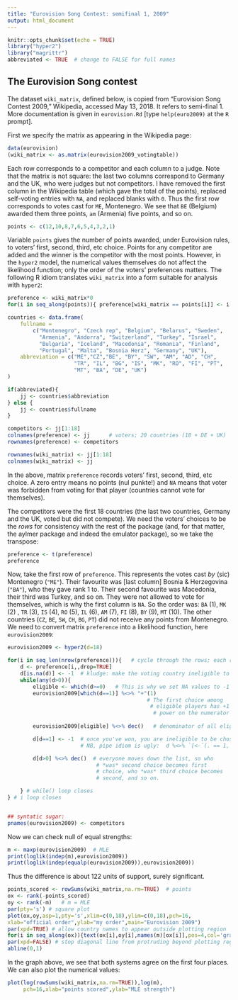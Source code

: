 ```yaml
---
title: "Eurovision Song Contest: semifinal 1, 2009"
output: html_document
---
```


```r
knitr::opts_chunk$set(echo = TRUE)
library("hyper2")
library("magrittr")
abbreviated <- TRUE  # change to FALSE for full names
```

## The Eurovision Song contest

The dataset `wiki_matrix`, defined below, is copied from "Eurovision
Song Contest 2009," Wikipedia, accessed May 13, 2018.  It refers to
semi-final 1.  More documentation is given in `eurovision.Rd` [type
`help(euro2009)` at the `R` prompt].

First we specify the matrix as appearing in the Wikipedia page:

```r
data(eurovision)
(wiki_matrix <- as.matrix(eurovision2009_votingtable))
```

Each row corresponds to a competitor and each column to a judge.  Note
that the matrix is not square: the last two columns correspond to
Germany and the UK, who were judges but not competitors.  I have
removed the first column in the Wikipedia table (which gave the total
of the points), replaced self-voting entries with `NA`, and replaced
blanks with `0`.  Thus the first row corresponds to votes cast for
`ME`, Montenegro.  We see that `BE` (Belgium) awarded them three
points, `am` (Armenia) five points, and so on.


```r
points <- c(12,10,8,7,6,5,4,3,2,1)
```

Variable `points` gives the number of points awarded, under Eurovision
rules, to voters' first, second, third, etc choice.  Points for any
competitor are added and the winner is the competitor with the most
points.  However, in the `hyper2` model, the numerical values
themselves do not affect the likelihood function; only the order of
the voters' preferences matters.  The following R idiom translates
`wiki_matrix` into a form suitable for analysis with `hyper2`:

```r
preference <- wiki_matrix*0  
for(i in seq_along(points)){ preference[wiki_matrix == points[i]] <- i }

countries <- data.frame(
    fullname =
        c("Montenegro", "Czech rep", "Belgium", "Belarus", "Sweden",
          "Armenia", "Andorra", "Switzerland", "Turkey", "Israel",
          "Bulgaria", "Iceland", "Macedonia", "Romania", "Finland",
          "Portugal", "Malta", "Bosnia Herz", "Germany", "UK"),
    abbreviation = c("ME","CZ","BE", "BY", "SW", "AM", "AD", "CH",
                     "TR", "IL", "BG", "IS", "MK", "RO", "FI", "PT",
                     "MT", "BA", "DE", "UK")
)

if(abbreviated){ 
    jj <- countries$abbreviation
} else { 
    jj <- countries$fullname
}

competitors <- jj[1:18]
colnames(preference) <- jj      # voters; 20 countries (18 + DE + UK)
rownames(preference) <- competitors  

rownames(wiki_matrix) <- jj[1:18]
colnames(wiki_matrix) <- jj
```

In the above, matrix `preference` records voters' first, second, third,
etc choice.  A zero entry means no points (nul punkte!) and `NA` means
that voter was forbidden from voting for that player (countries cannot
vote for themselves).

The competitors were the first 18 countries (the last two countries,
Germany and the UK, voted but did not compete).  We need the voters'
choices to be the *rows* for consistency with the rest of the package
(and, for that matter, the aylmer package and indeed the emulator
package), so we take the transpose:

```r
preference <- t(preference)
preference
```

Now, take the first row of `preference`.  This represents the votes
cast *by* (sic) Montenegro (`"ME"`).  Their favourite was [last
column] Bosnia & Herzegovina (`"BA"`), who they gave rank 1 to.  Their
second favourite was Macedonia, their third was Turkey, and so on.
They were not allowed to vote for themselves, which is why the first
column is `NA`.  So the order was: `BA` (1), `MK` (2) , `TR` (3), `IS`
(4), `RO` (5), `IL` (6), `AM` (7), `FI` (8), `BY` (9), `MT` (10).  The
other countries (`CZ`, `BE`, `SW`, `CH`, `BG`, `PT`) did not receive
any points from Montenegro.  We need to convert matrix `preference`
into a likelihood function, here `eurovision2009`:
 
```r
eurovision2009 <- hyper2(d=18)

for(i in seq_len(nrow(preference))){   # cycle through the rows; each row is a voter
    d <- preference[i,,drop=TRUE]
    d[is.na(d)] <- -1  # kludge: make the voting country ineligible to vote.
    while(any(d>0)){
        eligible <- which(d>=0)   # This is why we set NA values to -1
        eurovision2009[which(d==1)] %<>% "+"(1)
                                            # The first choice among
                                             # eligible players has +1
                                              # power on the numerator
        
        eurovision2009[eligible] %<>% dec()   # denominator of all eligible players

        d[d==1] <- -1  # once you've won, you are ineligible to be chosen again
                       # NB, pipe idiom is ugly:  d %<>% `[<-`(. == 1, -1)

        d[d>0] %<>% dec()  # everyone moves down the list, so who
                            # *was* second choice becomes first
                            # choice, who *was* third choice becomes
                            # second, and so on.

    } # while() loop closes
} # i loop closes


## syntatic sugar:
pnames(eurovision2009) <- competitors
```

Now we can check null of equal strengths:

```r
m <- maxp(eurovision2009)  # MLE
print(loglik(indep(m),eurovision2009))
print(loglik(indep(equalp(eurovision2009)),eurovision2009))
```

Thus the difference is about 122 units of support, surely significant.


```r
points_scored <- rowSums(wiki_matrix,na.rm=TRUE)  # points
ox <- rank(-points_scored)
oy <- rank(-m)   # m = MLE
par(pty='s') # square plot
plot(ox,oy,asp=1,pty='s',xlim=c(0,18),ylim=c(0,18),pch=16,
xlab="official order",ylab="my order",main="Eurovision 2009")
par(xpd=TRUE) # allow country names to appear outside plotting region
for(i in seq_along(ox)){text(ox[i],oy[i],names(m)[ox[i]],pos=4,col='gray') }
par(xpd=FALSE) # stop diagonal line from protruding beyond plotting region
abline(0,1)
```

In the graph above, we see that both systems agree on the first four places.
We can also plot the numerical values:

```r
plot(log(rowSums(wiki_matrix,na.rm=TRUE)),log(m),
     pch=16,xlab="points scored",ylab="MLE strength")
```

